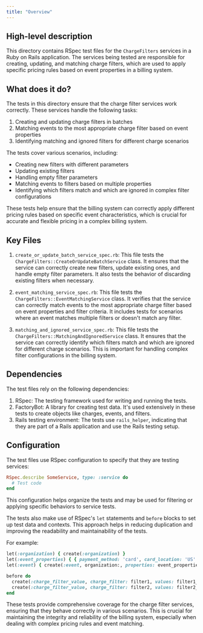 ```yaml
---
title: "Overview"
---
```


## High-level description

This directory contains RSpec test files for the `ChargeFilters` services in a Ruby on Rails application. The services being tested are responsible for creating, updating, and matching charge filters, which are used to apply specific pricing rules based on event properties in a billing system.

## What does it do?

The tests in this directory ensure that the charge filter services work correctly. These services handle the following tasks:

1. Creating and updating charge filters in batches
2. Matching events to the most appropriate charge filter based on event properties
3. Identifying matching and ignored filters for different charge scenarios

The tests cover various scenarios, including:
- Creating new filters with different parameters
- Updating existing filters
- Handling empty filter parameters
- Matching events to filters based on multiple properties
- Identifying which filters match and which are ignored in complex filter configurations

These tests help ensure that the billing system can correctly apply different pricing rules based on specific event characteristics, which is crucial for accurate and flexible pricing in a complex billing system.

## Key Files

1. `create_or_update_batch_service_spec.rb`:
   This file tests the `ChargeFilters::CreateOrUpdateBatchService` class. It ensures that the service can correctly create new filters, update existing ones, and handle empty filter parameters. It also tests the behavior of discarding existing filters when necessary.

2. `event_matching_service_spec.rb`:
   This file tests the `ChargeFilters::EventMatchingService` class. It verifies that the service can correctly match events to the most appropriate charge filter based on event properties and filter criteria. It includes tests for scenarios where an event matches multiple filters or doesn't match any filter.

3. `matching_and_ignored_service_spec.rb`:
   This file tests the `ChargeFilters::MatchingAndIgnoredService` class. It ensures that the service can correctly identify which filters match and which are ignored for different charge scenarios. This is important for handling complex filter configurations in the billing system.

## Dependencies

The test files rely on the following dependencies:

1. RSpec: The testing framework used for writing and running the tests.
2. FactoryBot: A library for creating test data. It's used extensively in these tests to create objects like charges, events, and filters.
3. Rails testing environment: The tests use `rails_helper`, indicating that they are part of a Rails application and use the Rails testing setup.

## Configuration

The test files use RSpec configuration to specify that they are testing services:

```ruby
RSpec.describe SomeService, type: :service do
  # Test code
end
```

This configuration helps organize the tests and may be used for filtering or applying specific behaviors to service tests.

The tests also make use of RSpec's `let` statements and `before` blocks to set up test data and contexts. This approach helps in reducing duplication and improving the readability and maintainability of the tests.

For example:

```ruby
let(:organization) { create(:organization) }
let(:event_properties) { { payment_method: 'card', card_location: 'US' } }
let(:event) { create(:event, organization:, properties: event_properties) }

before do
  create(:charge_filter_value, charge_filter: filter1, values: filter1_values)
  create(:charge_filter_value, charge_filter: filter2, values: filter2_values)
end
```

These tests provide comprehensive coverage for the charge filter services, ensuring that they behave correctly in various scenarios. This is crucial for maintaining the integrity and reliability of the billing system, especially when dealing with complex pricing rules and event matching.